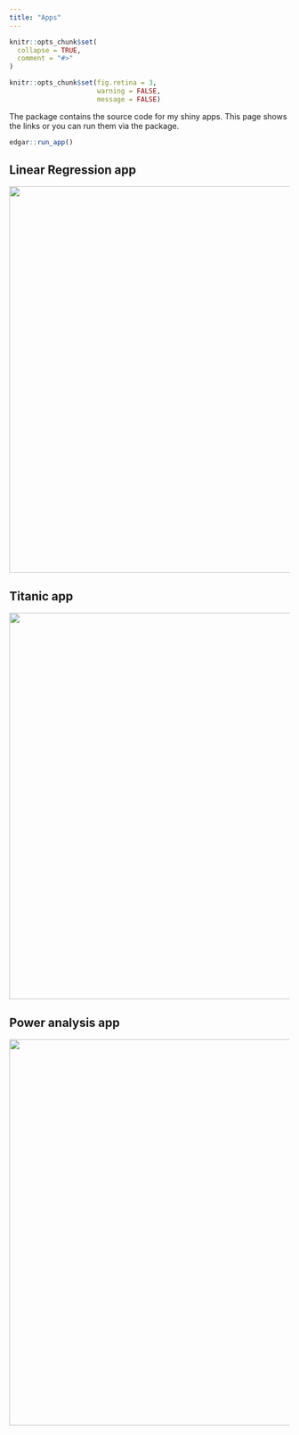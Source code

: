 ```yaml
---
title: "Apps"
---
```


```r
knitr::opts_chunk$set(
  collapse = TRUE,
  comment = "#>"
)

knitr::opts_chunk$set(fig.retina = 3, 
                      warning = FALSE, 
                      message = FALSE)

```

The package contains the source code for my shiny apps. This page shows the links or you can run them via the package.

```r
edgar::run_app()
```



## Linear Regression app

[![](ols.png){width="694"}](http://rstudio.edgar-treischl.de/shiny/ols/)


## Titanic app

[![](LogitApp.png){width="694"}](http://rstudio.edgar-treischl.de/shiny/titanic/)


## Power analysis app

[![](PowerAnalysis.png){width="694"}](http://rstudio.edgar-treischl.de/shiny/power/)


